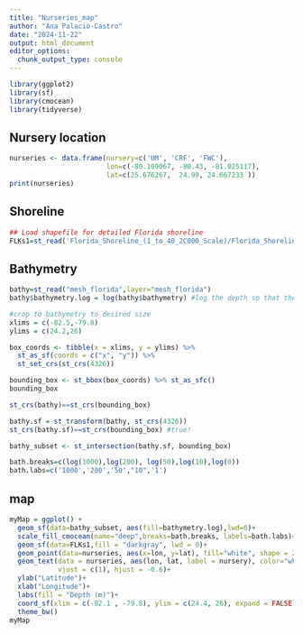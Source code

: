 ```yaml
---
title: "Nurseries_map"
author: "Ana Palacio-Castro"
date: "2024-11-22"
output: html_document
editor_options: 
  chunk_output_type: console
---
```


```r
library(ggplot2)
library(sf)
library(cmocean)
library(tidyverse)
```

## Nursery location

```r
nurseries <- data.frame(nursery=c('UM', 'CRF', 'FWC'),
                        lon=c(-80.109067, -80.43, -81.025117),
                        lat=c(25.676267,  24.99, 24.667233 ))
print(nurseries)
```

## Shoreline

```r
## Load shapefile for detailed Florida shoreline
FLKs1=st_read('Florida_Shoreline_(1_to_40_2C000_Scale)/Florida_Shoreline_(1_to_40_2C000_Scale).shp')
```

## Bathymetry

```r
bathy=st_read("mesh_florida",layer="mesh_florida")
bathy$bathymetry.log = log(bathy$bathymetry) #log the depth so that the scale works later

#crop to bathymetry to desired size
xlims = c(-82.5,-79.8)
ylims = c(24.2,26)

box_coords <- tibble(x = xlims, y = ylims) %>% 
  st_as_sf(coords = c("x", "y")) %>% 
  st_set_crs(st_crs(4326))

bounding_box <- st_bbox(box_coords) %>% st_as_sfc()
bounding_box

st_crs(bathy)==st_crs(bounding_box) 

bathy.sf = st_transform(bathy, st_crs(4326))
st_crs(bathy.sf)==st_crs(bounding_box) #true!

bathy_subset <- st_intersection(bathy.sf, bounding_box)

bath.breaks=c(log(1000),log(200), log(50),log(10),log(0))
bath.labs=c('1000','200','50',"10",'1')
```


## map 

```r
myMap = ggplot() +  
  geom_sf(data=bathy_subset, aes(fill=bathymetry.log),lwd=0)+
  scale_fill_cmocean(name="deep",breaks=bath.breaks, labels=bath.labs)+
  geom_sf(data=FLKs1,fill = "darkgray", lwd = 0)+
  geom_point(data=nurseries, aes(x=lon, y=lat), fill="white", shape = 21, size=2)+
  geom_text(data = nurseries, aes(lon, lat, label = nursery), color="white",
            vjust = c(1), hjust = -0.6)+
  ylab("Latitude")+
  xlab("Longitude")+
  labs(fill = "Depth (m)")+
  coord_sf(xlim = c(-82.1 , -79.8), ylim = c(24.4, 26), expand = FALSE) + 
  theme_bw()
myMap
```

